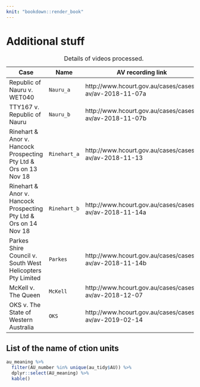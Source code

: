 ```yaml
---
knit: "bookdown::render_book"
---
```


\appendix

# Additional stuff

|Case|Name|AV recording link|
|------|--|-----|
|Republic of Nauru v. WET040| `Nauru_a`|http://www.hcourt.gov.au/cases/cases-av/av-2018-11-07a|
|TTY167 v. Republic of Nauru|`Nauru_b`|http://www.hcourt.gov.au/cases/cases-av/av-2018-11-07b|
|Rinehart & Anor v. Hancock Prospecting Pty Ltd & Ors on 13 Nov 18 |`Rinehart_a`|http://www.hcourt.gov.au/cases/cases-av/av-2018-11-13|
|Rinehart & Anor v. Hancock Prospecting Pty Ltd & Ors on 14 Nov 18 |`Rinehart_b`|http://www.hcourt.gov.au/cases/cases-av/av-2018-11-14a|
|Parkes Shire Council v. South West Helicopters Pty Limited |`Parkes`|http://www.hcourt.gov.au/cases/cases-av/av-2018-11-14b|
|McKell v. The Queen| `McKell`|http://www.hcourt.gov.au/cases/cases-av/av-2018-12-07|
|OKS v. The State of Western Australia|`OKS`|http://www.hcourt.gov.au/cases/cases-av/av-2019-02-14|

Table: Details of videos processed.

## List of the name of ction units

```r
au_meaning %>% 
  filter(AU_number %in% unique(au_tidy$AU)) %>% 
  dplyr::select(AU_meaning) %>% 
  kable()
```


